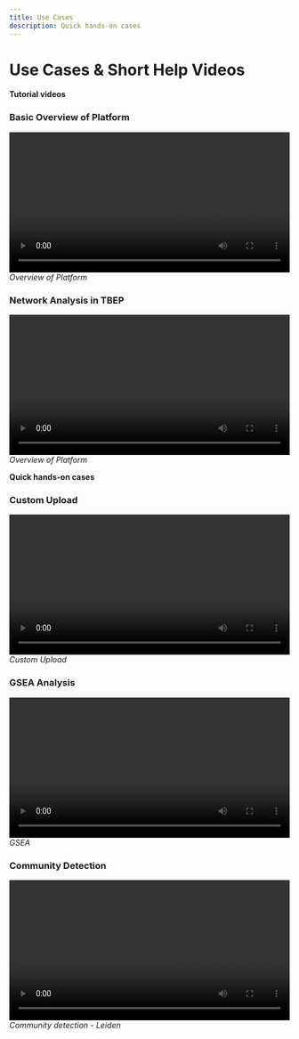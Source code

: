 ```yaml
---
title: Use Cases
description: Quick hands-on cases
---
```


# Use Cases & Short Help Videos

**Tutorial videos**

### Basic Overview of Platform

<div className="mt-8 flex flex-col items-center">
      <video width="100%" controls preload='metadata' className="rounded-xl shadow-md border">
        <source src="/video/TBEP_intro_of_tool.mp4" type="video/mp4" />
        Your browser does not support the video tag.
      </video>
    <i>Overview of Platform</i>
</div>

### Network Analysis in TBEP

<div className="mt-8 flex flex-col items-center">
      <video width="100%" controls preload='metadata' className="rounded-xl shadow-md border">
        <source src="/video/TBEP_network_analysis.mp4" type="video/mp4" />
        Your browser does not support the video tag.
      </video>
    <i>Overview of Platform</i>
</div>

**Quick hands-on cases**

### Custom Upload

<div className="mt-8 flex flex-col items-center">
      <video width="100%" controls preload='metadata' className="rounded-xl shadow-md border">
        <source src="/video/TBEP_custom_upload.mp4" type="video/mp4" />
        Your browser does not support the video tag.
      </video>
    <i>Custom Upload</i>
</div>

### GSEA Analysis

<div className="mt-8 flex flex-col items-center">
      <video width="100%" controls preload='metadata' className="rounded-xl shadow-md border">
        <source src="/video/TBEP_GSEA_analysis.mp4" type="video/mp4" />
        Your browser does not support the video tag.
      </video>
    <i>GSEA</i>
</div>

### Community Detection

<div className="mt-8 flex flex-col items-center">
      <video width="100%" controls preload='metadata' className="rounded-xl shadow-md border">
        <source src="/video/TBEP_Leiden.mp4" type="video/mp4" />
        Your browser does not support the video tag.
      </video>
    <i>Community detection - Leiden</i>
</div>
